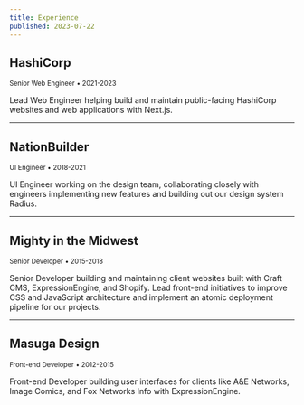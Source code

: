 ```yaml
---
title: Experience
published: 2023-07-22
---
```


## HashiCorp

<small>Senior Web Engineer &bull; 2021-2023</small>

Lead Web Engineer helping build and maintain public-facing HashiCorp websites and web applications with Next.js.

---

## NationBuilder

<small>UI Engineer &bull; 2018-2021</small>

UI Engineer working on the design team, collaborating closely with engineers implementing new features and building out our design system Radius.

---

## Mighty in the Midwest

<small>Senior Developer &bull; 2015-2018</small>

Senior Developer building and maintaining client websites built with Craft CMS, ExpressionEngine, and Shopify. Lead front-end initiatives to improve CSS and JavaScript architecture and implement an atomic deployment pipeline for our projects.

---

## Masuga Design

<small>Front-end Developer &bull; 2012-2015</small>

Front-end Developer building user interfaces for clients like A&E Networks, Image Comics, and Fox Networks Info with ExpressionEngine.

